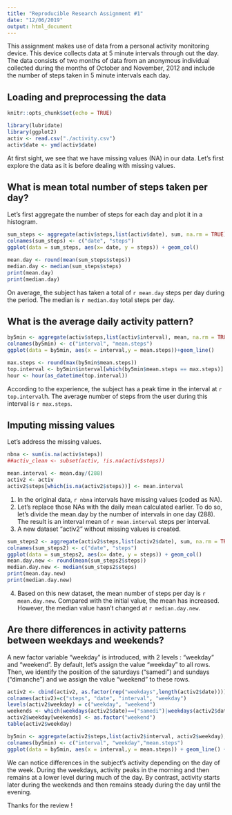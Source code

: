 ```yaml
---
title: "Reproducible Research Assignment #1"
date: "12/06/2019"
output: html_document
---
```


This assignment makes use of data from a personal activity monitoring device. This device collects data at 5 minute intervals through out the day. The data consists of two months of data from an anonymous individual collected during the months of October and November, 2012 and include the number of steps taken in 5 minute intervals each day.

## Loading and preprocessing the data

```r
knitr::opts_chunk$set(echo = TRUE)
```
```r
library(lubridate)
library(ggplot2)
activ <- read.csv("./activity.csv")
activ$date <- ymd(activ$date)
```

At first sight, we see that we have missing values (NA) in our data. Let's first explore the data as it is before dealing with missing values.

## What is mean total number of steps taken per day?

Let's first aggregate the number of steps for each day and plot it in a histogram.

```r
sum_steps <- aggregate(activ$steps,list(activ$date), sum, na.rm = TRUE)
colnames(sum_steps) <- c("date", "steps")
ggplot(data = sum_steps, aes(x= date, y = steps)) + geom_col()
```


```r
mean.day <- round(mean(sum_steps$steps))
median.day <- median(sum_steps$steps)
print(mean.day)
print(median.day)
```

On average, the subject has taken a total of `r mean.day` steps per day during the period. The median is `r median.day` total steps per day.

## What is the average daily activity pattern?  

```r
by5min <- aggregate(activ$steps,list(activ$interval), mean, na.rm = TRUE)
colnames(by5min) <- c("interval", "mean.steps")
ggplot(data = by5min, aes(x = interval,y = mean.steps))+geom_line()
```

```r
max.steps <- round(max(by5min$mean.steps))
top.interval <- by5min$interval[which(by5min$mean.steps == max.steps)]
hour <- hour(as_datetime(top.interval))
```

According to the experience, the subject has a peak time in the interval at `r top.interval`h.
The average number of steps from the user during this interval is `r max.steps`.

## Imputing missing values  

Let's address the missing values. 

```r
nbna <- sum(is.na(activ$steps))
##activ_clean <- subset(activ, !is.na(activ$steps))

mean.interval <- mean.day/(288)
activ2 <- activ
activ2$steps[which(is.na(activ2$steps))] <- mean.interval
```

1. In the original data, `r nbna` intervals have missing values (coded as \color{red}{\verb|NA|}NA).
2. Let's replace those NAs with the daily mean calculated earlier. To do so, let's divide the mean.day by the number of intervals in one day (288). The result is an interval mean of `r mean.interval` steps per interval.
3. A new dataset "activ2" without missing values is created.

```r
sum_steps2 <- aggregate(activ2$steps,list(activ2$date), sum, na.rm = TRUE)
colnames(sum_steps2) <- c("date", "steps")
ggplot(data = sum_steps2, aes(x= date, y = steps)) + geom_col()
mean.day.new <- round(mean(sum_steps2$steps))
median.day.new <- median(sum_steps2$steps)
print(mean.day.new)
print(median.day.new)
```
4. Based on this new dataset, the mean number of steps per day is `r mean.day.new`. Compared with the initial value, the mean has increased. However, the median value hasn't changed at `r median.day.new`.

## Are there differences in activity patterns between weekdays and weekends?

A new factor variable "weekday" is introduced, with 2 levels : "weekday" and "weekend". By default, let's assign the value "weekday" to all rows. Then, we identify the position of the saturdays ("samedi") and sundays ("dimanche") and we assign the value "weekend" to these rows.

```r
activ2 <- cbind(activ2, as.factor(rep("weekdays",length(activ2$date))))
colnames(activ2)=c("steps", "date", "interval", "weekday")
levels(activ2$weekday) = c("weekday", "weekend")
weekends <- which(weekdays(activ2$date)==("samedi")|weekdays(activ2$date)==("dimanche"))
activ2$weekday[weekends] <- as.factor("weekend")
table(activ2$weekday)
```

```r
by5min <- aggregate(activ2$steps,list(activ2$interval, activ2$weekday), mean)
colnames(by5min) <- c("interval", "weekday","mean.steps")
ggplot(data = by5min, aes(x = interval,y = mean.steps)) + geom_line() + facet_grid(weekday~.)
```

We can notice differences in the subject's activity depending on the day of the week. During the weekdays, activity peaks in the morning and then remains at a lower level during much of the day. By contrast, activity starts later during the weekends and then remains steady during the day until the evening. 

Thanks for the review !